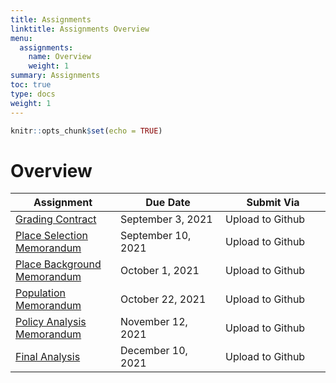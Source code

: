 ```yaml
---
title: Assignments
linktitle: Assignments Overview
menu:
  assignments:
    name: Overview
    weight: 1
summary: Assignments
toc: true
type: docs
weight: 1
---
```


```r
knitr::opts_chunk$set(echo = TRUE)
```

# Overview

| Assignment | Due Date | Submit Via |
|-|-|-|
| [Grading Contract](assignments/01_grading_contract/) | September 3, 2021 | Upload to Github |
| [Place Selection Memorandum](assignments/02_place_selection/) |September 10, 2021 | Upload to Github |
| [Place Background Memorandum](assignments/03_place_background/) |October 1, 2021 | Upload to Github |
| [Population Memorandum](assignments/04_population/) |October 22, 2021| Upload to Github |
| [Policy Analysis Memorandum](assignments/05_policy/) |November 12, 2021| Upload to Github |
| [Final Analysis](assignments/06_term_assignment/) |December 10, 2021| Upload to Github |
